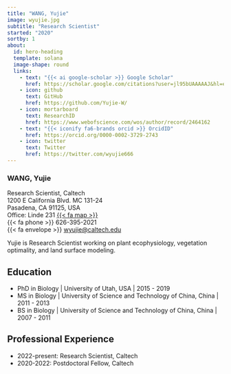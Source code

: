```yaml
---
title: "WANG, Yujie"
image: wyujie.jpg
subtitle: "Research Scientist"
started: "2020"
sortby: 1
about:
  id: hero-heading
  template: solana
  image-shape: round
  links:
    - text: "{{< ai google-scholar >}} Google Scholar"
      href: https://scholar.google.com/citations?user=jl95bUAAAAAJ&hl=en
    - icon: github
      text: GitHub
      href: https://github.com/Yujie-W/
    - icon: mortarboard
      text: ResearchID
      href: https://www.webofscience.com/wos/author/record/2464162
    - text: "{{< iconify fa6-brands orcid >}} OrcidID"
      href: https://orcid.org/0000-0002-3729-2743
    - icon: twitter
      text: Twitter
      href: https://twitter.com/wyujie666
---
```


### WANG, Yujie
Research Scientist, Caltech \
1200 E California Blvd. MC 131-24 \
Pasadena, CA 91125, USA \
Office: Linde 231 <a href="https://lindecenter.caltech.edu/about/contact-us"> {{< fa map >}} </a> \
{{< fa phone >}} 626-395-2021 \
{{< fa envelope >}} <a href="mailto:wyujie@caltech.edu">wyujie@caltech.edu</a>

Yujie is Research Scientist working on plant ecophysiology, vegetation optimality, and land surface modeling.

## Education

- [PhD in Biology]{.fw-bold} | University of Utah, USA | 2015 -  2019
- [MS in Biology]{.fw-bold} | University of Science and Technology of China, China | 2011 -  2013
- [BS in Biology]{.fw-bold} | University of Science and Technology of China, China | 2007 -  2011

## Professional Experience

- [2022-present:]{.fw-bold} Research Scientist, Caltech
- [2020-2022:]{.fw-bold} Postdoctoral Fellow, Caltech
